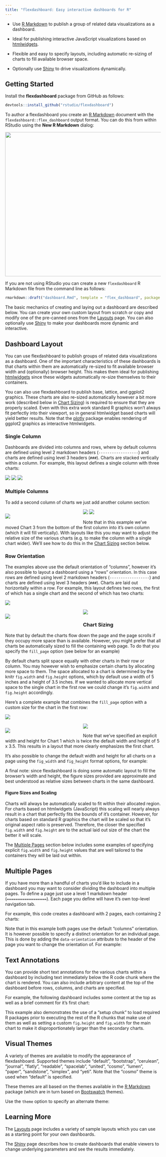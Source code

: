 ```yaml
---
title: "flexdashboard: Easy interactive dashboards for R"
---
```


<div id="main-banner" class="row">

<div class="col-sm-10">

* Use [R Markdown](http://rmarkdown.rstudio.com) to publish a group of related data visualizations as a dashboard.

* Ideal for publishing interactive JavaScript visualizations based on [htmlwidgets](http://www.htmlwidgets.org).

* Flexible and easy to specify layouts, including automatic re-sizing of charts to fill available browser space.

* Optionally use [Shiny](http://shiny.rstudio.com) to drive visualizations dynamically.

</div>

</div>

## Getting Started

Install the **flexdashboard** package from GitHub as follows:

```r
devtools::install_github("rstudio/flexdashboard")
```

To author a flexdashboard you create an [R Markdown](http://rmarkdown.rstudio.com) document with the `flexdashboard::flex_dashboard` output format. You can do this from within RStudio using the **New R Markdown** dialog:

<img src="images/NewRMarkdown.png" width="579" height="465"/>

If you are not using RStudio you can create a new `flexdashboard` R Markdown file from the command line as follows:

```r
rmarkdown::draft("dashboard.Rmd", template = "flex_dashboard", package = "flexdashboard")
```

The basic mechanics of creating and laying out a dashboard are described below. You can create your own custom layout from scratch or copy and modify one of the pre-canned ones from the [Layouts](layouts.html) page. You can also optionally use [Shiny](shiny.html) to make your dashboards more dynamic and interactive.

## Dashboard Layout

You can use flexdashboard to publish groups of related data visualizations as a dashboard. One of the important characteristics of these dashboards is that charts within them are automatically re-sized to fit available browser width and (optionally) browser height. This makes them ideal for publishing [htmlwidgets](http://www.htmlwidgets.org) since these widgets automatically re-size themselves to their containers. 

You can also use flexdashboard to publish base, lattice, and ggplot2 graphics. These charts are also re-sized automatically however a bit more work (described below in [Chart Sizing]) is required to ensure that they are properly scaled. Even with this extra work standard R graphics won't always fit perfectly into their viewport, so in general htmlwidget based charts will yield better results. Note that the [plotly](https://plot.ly/ggplot2/) package enables rendering of ggplot2 graphics as interactive htmlwidgets.

### Single Column

Dashboards are divided into columns and rows, where by default columns are defined using level 2 markdown headers (`------------------`) and charts are defined using level 3 headers (`###`). Charts are stacked vertically within a column. For example, this layout defines a single column with three charts:

<div class="row">

<div class="col-md-5">
<div id="singlecolumn"></div>
<script type="text/javascript">loadSnippet('singlecolumn')</script>
</div>

<div class="col-md-7">
<div height="470px" width="100%">
<img class="holder" src="holder.js/100px157?size=28&amp;text=Chart 1">
<img class="holder" src="holder.js/100px157?size=28&amp;text=Chart 2">
<img class="holder" src="holder.js/100px157?size=28&amp;text=Chart 3">
</div>
</div>

</div>


### Multiple Columns

To add a second column of charts we just add another column section:

<div class="row">

<div class="col-md-5">
<div id="multiplecolumns"></div>
<script type="text/javascript">loadSnippet('multiplecolumns')</script>
</div>

<div class="col-md-7">
<div height="470px" width="100%">
<div style="float: left; width: 50%;">
<img class="holder" src="holder.js/100px470?size=28&amp;text=Chart 1">
</div>
<div style="margin-left: 50%;">
<img class="holder" src="holder.js/100px235?size=28&amp;text=Chart 2">
<img class="holder" src="holder.js/100px235?size=28&amp;text=Chart 3">
</div>
</div>
</div>

</div>


Note that in this example we've moved Chart 3 from the bottom of the first column into it's own column (which it will fill vertically). With layouts like this you may want to adjust the relative size of the various charts (e.g. to make the column with a single chart wider). We'll see how to do this in the [Chart Sizing] section below.

### Row Orientation

The examples above use the default orientation of "columns", however it's also possible to layout a dashboard using a "rows" orientation. In this case rows are defined using level 2 markdown headers (`------------------`) and charts are defined using level 3 headers (`###`). Charts are laid out horizontally within a row. For example, this layout defines two rows, the first of which has a single chart and the second of which has two charts:

<div class="row">

<div class="col-md-5">
<div id="roworientation"></div>
<script type="text/javascript">loadSnippet('roworientation')</script>
</div>

<div class="col-md-7">
<div height="496px" width="100%">
<img class="holder" src="holder.js/100px250?size=28&amp;text=Chart 1">
<div>
<div style="float: left; width: 50%;">
<img class="holder" src="holder.js/100px250?size=28&amp;text=Chart 2">
</div>
<div style="margin-left: 50%;">
<img class="holder" src="holder.js/100px250?size=28&amp;text=Chart 3">
</div>
</div>
</div>
</div>

</div>

### Chart Sizing

Note that by default the charts flow down the page and the page scrolls if they occupy more space than is available. However, you might prefer that all charts be automatically sized to fill the containing web page. To do that you specify the `fill_page` option (see below for an example)

By default charts split space equally with other charts in their row or column. You may however wish to emphasize certain charts by allocating more space to them. The space allocated to a chart is determined by the knitr `fig.width` and `fig.height` options, which by default use a width of 5 inches and a height of 3.5 inches. If we wanted to allocate more vertical space to the single chart in the first row we could change it's `fig.width` and `fig.height` accordingly.

Here's a complete example that combines the `fill_page` option with a custom size for the chart in the first row:

<div class="row">
<div class="col-md-5">
<div id="chartsizing"></div>
<script type="text/javascript">loadSnippet('chartsizing')</script>
</div>

<div class="col-md-7">
<div height="470px" width="100%">
<img class="holder" src="holder.js/100px330?size=28&amp;text=Chart 1">
<div>
<div style="float: left; width: 50%;">
<img class="holder" src="holder.js/100px187?size=28&amp;text=Chart 2">
</div>
<div style="margin-left: 50%;">
<img class="holder" src="holder.js/100px187?size=28&amp;text=Chart 3">
</div>
</div>
</div>
</div>


</div>
    
    
    
Note that we've specified an explicit width and height for Chart 1 which is twice the default width and height of 5 x 3.5. This results in a layout that more clearly emphasizes the first chart.

It's also possible to change the default width and height for all charts on a page using the `fig_width` and `fig_height` format options, for example:

<div class="row">
<div class="col-md-11">
<div id="defaultfigsizes"></div>
<script type="text/javascript">loadSnippet('defaultfigsizes')</script>
</div>
</div>

A final note: since flexdashboard is doing some automatic layout to fill the browser's width and height, the figure sizes provided are approximate and best understood as relative sizes between charts in the same dashboard. 

#### Figure Sizes and Scaling 

Charts will always be automatically scaled to fit within their allocated region. For charts based on htmlwidgets (JavaScript) this scaling will nearly always result in a chart that perfectly fits the bounds of it's container. However, for charts based on standard R graphics the chart will be scaled so that it's original aspect ratio is preserved. Therefore, the closer the specified `fig.width` and `fig.height` are to the actual laid out size of the chart the better it will scale.

The [Multiple Pages] section below includes some examples of specifying explicit `fig.width` and `fig.height` values that are well tailored to the containers they will be laid out within.

## Multiple Pages

If you have more than a handful of charts you'd like to include in a dashboard you may want to consider dividing the dashboard into multiple pages. To define a page just use a level 1 markdown header (`==================`). Each page you define will have it's own top-level navigation tab. 

For example, this code creates a dashboard with 2 pages, each containing 2 charts:

<div id="multiplepages"></div>
<script type="text/javascript">loadSnippet('multiplepages')</script>

Note that in this example both pages use the default "columns" orientation. It is however possible to specify a distinct orientation for an individual page. This is done by adding the `data-orientation` attribute to the header of the page you want to change the orientation of. For example:

<div id="pageorientation"></div>
<script type="text/javascript">loadSnippet('pageorientation')</script>

## Text Annotations

You can provide short text annotations for the various charts within a dashboard by including text immediately below the R code chunk where the chart is rendered. You can also include arbitrary content at the top of the dashboard before rows, columns, and charts are specified.

For example, the following dashboard includes some content at the top as well as a brief comment for it's first chart:

<div id="textannotation"></div>
<script type="text/javascript">loadSnippet('textannotation')</script>

This example also demonstrates the use of a "setup chunk" to load required R packages prior to executing the rest of the R chunks that make use of them as well as setting a custom `fig.height` and `fig.width` for the main chart to make it disproportionately larger than the secondary charts.
    
## Visual Themes

A variety of themes are available to modify the appearance of flexdashboard. Supported themes include "default", "bootstrap", "cerulean", "journal", "flatly", "readable", "spacelab", "united", "cosmo", "lumen", "paper", "sandstone", "simplex", and "yeti". Note that the "cosmo" theme is used when "default" is specified.

These themes are all based on the themes available in the [R Markdown](http://rmarkdown.rstudio.com) package (which are in turn based on [Bootswatch](https://bootswatch.com/) themes).

Use the `theme` option to specify an alternate theme:

<div id="themes"></div>
<script type="text/javascript">loadSnippet('themes')</script>

## Learning More

The [Layouts](layouts.html) page includes a variety of sample layouts which you can use as a starting point for your own dashboards.

The [Shiny](shiny.html) page describes how to create dashboards that enable viewers to change underlying parameters and see the results immediately.
